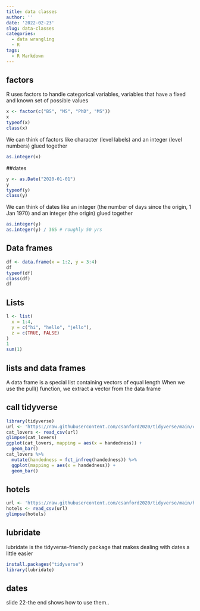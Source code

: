 ```yaml
---
title: data classes
author: ''
date: '2022-02-23'
slug: data-classes
categories:
  - data wrangling
  - R
tags:
  - R Markdown
---
```

## factors 
R uses factors to handle categorical variables, variables that have a fixed and known set of possible values

```r
x <- factor(c("BS", "MS", "PhD", "MS"))
x
typeof(x)
class(x)
```
We can think of factors like character (level labels) and an integer (level numbers) glued together
```r
as.integer(x)
```
##dates 
```r
y <- as.Date("2020-01-01")
y
typeof(y)
class(y)
```
We can think of dates like an integer (the number of days since the origin, 1 Jan 1970) and an integer (the origin) glued together
```r
as.integer(y)
as.integer(y) / 365 # roughly 50 yrs
```
## Data frames 
```r
df <- data.frame(x = 1:2, y = 3:4)
df
typeof(df)
class(df)
df
```
## Lists 
```r
l <- list(
  x = 1:4,
  y = c("hi", "hello", "jello"),
  z = c(TRUE, FALSE)
)
1
sum(1)
```
## lists and data frames 
A data frame is a special list containing vectors of equal length
When we use the pull() function, we extract a vector from the data frame

## call tidyverse
```r
library(tidyverse)
url <- 'https://raw.githubusercontent.com/csanford2020/tidyverse/main/cat-lovers.csv'
cat_lovers <- read_csv(url)
glimpse(cat_lovers)
ggplot(cat_lovers, mapping = aes(x = handedness)) +
  geom_bar()
cat_lovers %>%
  mutate(handedness = fct_infreq(handedness)) %>%
  ggplot(mapping = aes(x = handedness)) +
  geom_bar()
```
## hotels 
```r
url <- 'https://raw.githubusercontent.com/csanford2020/tidyverse/main/hotels.csv'
hotels <- read_csv(url)
glimpse(hotels)
```
## lubridate
lubridate is the tidyverse-friendly package that makes dealing with dates a little easier
```r
install.packages("tidyverse")
library(lubridate)
```
## dates
slide 22-the end shows how to use them..
  

